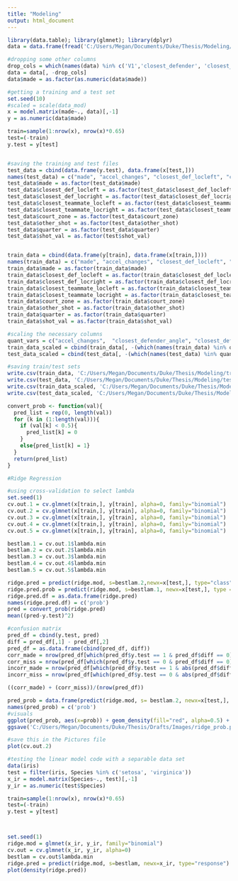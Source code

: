 ---
title: "Modeling"
output: html_document
---

```{r}
library(data.table); library(glmnet); library(dplyr)
data = data.frame(fread('C:/Users/Megan/Documents/Duke/Thesis/Modeling/shot_model_data.csv'))

#dropping some other columns
drop_cols = which(names(data) %in% c('V1','closest_defender', 'closest_teammate', 'catch_and_shoot', 'game_date', 'shooter', 'new_x', 'new_y'))
data = data[, -drop_cols]
data$made = as.factor(as.numeric(data$made))

```

```{r}
#getting a training and a test set
set.seed(10)
#scaled = scale(data_mod)
x = model.matrix(made~., data)[,-1]
y = as.numeric(data$made)

train=sample(1:nrow(x), nrow(x)*0.65)
test=(-train)
y.test = y[test]


#saving the training and test files
test_data = cbind(data.frame(y.test), data.frame(x[test,]))
names(test_data) = c("made", "accel_changes", "closest_def_locleft", "closest_def_locright", "closest_defender_angle", "closest_defender_dist", "closest_teammate_angle", "closest_teammate_dist", "closest_teammate_locleft", "closest_teammate_locright", "court_zone", "game_clock", "num_close_def", "num_close_team", "num_poss", "other_shot", "quarter", "shooter_avg_vel", "shooter_dist_to_ball", "shooter_dist_traveled", "shooter_team", "shooter_vel_at_shot", "shot_clock", "shot_val", "x_loc", "y_loc")
test_data$made = as.factor(test_data$made)
test_data$closest_def_locleft = as.factor(test_data$closest_def_locleft)
test_data$closest_def_locright = as.factor(test_data$closest_def_locright)
test_data$closest_teammate_locleft = as.factor(test_data$closest_teammate_locleft)
test_data$closest_teammate_locright = as.factor(test_data$closest_teammate_locright)
test_data$court_zone = as.factor(test_data$court_zone)
test_data$other_shot = as.factor(test_data$other_shot)
test_data$quarter = as.factor(test_data$quarter)
test_data$shot_val = as.factor(test$shot_val)


train_data = cbind(data.frame(y[train], data.frame(x[train,])))
names(train_data) = c("made", "accel_changes", "closest_def_locleft", "closest_def_locright", "closest_defender_angle", "closest_defender_dist", "closest_teammate_angle", "closest_teammate_dist", "closest_teammate_locleft", "closest_teammate_locright", "court_zone", "game_clock", "num_close_def", "num_close_team", "num_poss", "other_shot", "quarter", "shooter_avg_vel", "shooter_dist_to_ball", "shooter_dist_traveled", "shooter_team", "shooter_vel_at_shot", "shot_clock", "shot_val", "x_loc", "y_loc")
train_data$made = as.factor(train_data$made)
train_data$closest_def_locleft = as.factor(train_data$closest_def_locleft)
train_data$closest_def_locright = as.factor(train_data$closest_def_locright)
train_data$closest_teammate_locleft = as.factor(train_data$closest_teammate_locleft)
train_data$closest_teammate_locright = as.factor(train_data$closest_teammate_locright)
train_data$court_zone = as.factor(train_data$court_zone)
train_data$other_shot = as.factor(train_data$other_shot)
train_data$quarter = as.factor(train_data$quarter)
train_data$shot_val = as.factor(train_data$shot_val)

#scaling the necessary columns
quant_vars = c("accel_changes",  "closest_defender_angle", "closest_defender_dist", "closest_teammate_angle", "closest_teammate_dist", "game_clock", "num_close_def", "num_close_team", "num_poss", "shooter_avg_vel", "shooter_dist_to_ball", "shooter_dist_traveled", "shooter_team", "shooter_vel_at_shot", "shot_clock", "x_loc", "y_loc")
train_data_scaled = cbind(train_data[, -(which(names(train_data) %in% quant_vars))], scale(train_data[, which(names(train_data) %in% quant_vars)]))
test_data_scaled = cbind(test_data[, -(which(names(test_data) %in% quant_vars))], scale(test_data[, which(names(test_data) %in% quant_vars)]))

#saving train/test sets
write.csv(train_data, 'C:/Users/Megan/Documents/Duke/Thesis/Modeling/train_data.csv')
write.csv(test_data, 'C:/Users/Megan/Documents/Duke/Thesis/Modeling/test_data.csv')
write.csv(train_data_scaled, 'C:/Users/Megan/Documents/Duke/Thesis/Modeling/train_data_scaled.csv')
write.csv(test_data_scaled, 'C:/Users/Megan/Documents/Duke/Thesis/Modeling/test_data_scaled.csv')
```


```{r}
convert_prob <- function(val){
  pred_list = rep(0, length(val))
  for (k in (1:length(val))){
    if (val[k] < 0.5){
      pred_list[k] = 0
    }
    else{pred_list[k] = 1}
  }
  return(pred_list)
}

#Ridge Regression

#using cross-validation to select lambda
set.seed(1)
cv.out.1 = cv.glmnet(x[train,], y[train], alpha=0, family="binomial")
cv.out.2 = cv.glmnet(x[train,], y[train], alpha=0, family="binomial")
cv.out.3 = cv.glmnet(x[train,], y[train], alpha=0, family="binomial")
cv.out.4 = cv.glmnet(x[train,], y[train], alpha=0, family="binomial")
cv.out.5 = cv.glmnet(x[train,], y[train], alpha=0, family="binomial")

bestlam.1 = cv.out.1$lambda.min
bestlam.2 = cv.out.2$lambda.min
bestlam.3 = cv.out.3$lambda.min
bestlam.4 = cv.out.4$lambda.min
bestlam.5 = cv.out.5$lambda.min

ridge.pred = predict(ridge.mod, s=bestlam.2,newx=x[test,], type="class")
ridge.pred.prob = predict(ridge.mod, s=bestlam.1, newx=x[test,], type = )
ridge.pred.df = as.data.frame(ridge.pred)
names(ridge.pred.df) = c('prob')
pred = convert_prob(ridge.pred)
mean((pred-y.test)^2)

#confusion matrix
pred_df = cbind(y.test, pred)
diff = pred_df[,1] - pred_df[,2]
pred_df = as.data.frame(cbind(pred_df, diff))
corr_made = nrow(pred_df[which(pred_df$y.test == 1 & pred_df$diff == 0),])
corr_miss = nrow(pred_df[which(pred_df$y.test == 0 & pred_df$diff == 0),])
incorr_made = nrow(pred_df[which(pred_df$y.test == 1 & abs(pred_df$diff) == 1),])
incorr_miss = nrow(pred_df[which(pred_df$y.test == 0 & abs(pred_df$diff) == 1),])

((corr_made) + (corr_miss))/(nrow(pred_df))
```

```{r}
pred_prob = data.frame(predict(ridge.mod, s= bestlam.2, newx=x[test,], type='response'))
names(pred_prob) = c('prob')
#visuals
ggplot(pred_prob, aes(x=prob)) + geom_density(fill="red", alpha=0.5) + labs(x="Probability of Make", y="Density") + theme(plot.title = element_text( color="#666666", face="bold", size=12, hjust=0.5)) + theme(axis.title = element_text(color="#666666", face="bold"))
ggsave('C:/Users/Megan/Documents/Duke/Thesis/Drafts/Images/ridge_prob.pdf', plot=last_plot())

#save this in the Pictures file
plot(cv.out.2)
```

```{r}
#testing the linear model code with a separable data set
data(iris)
test = filter(iris, Species %in% c('setosa', 'virginica'))
x_ir = model.matrix(Species~., test)[,-1]
y_ir = as.numeric(test$Species)

train=sample(1:nrow(x), nrow(x)*0.65)
test=(-train)
y.test = y[test]



set.seed(1)
ridge.mod = glmnet(x_ir, y_ir, family="binomial")
cv.out = cv.glmnet(x_ir, y_ir, alpha=0)
bestlam = cv.out$lambda.min
ridge.pred = predict(ridge.mod, s=bestlam, newx=x_ir, type="response")
plot(density(ridge.pred))
```

